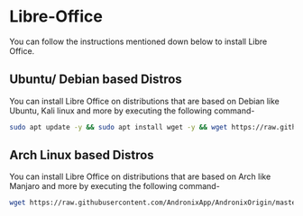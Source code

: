 
# Libre-Office
You can follow the instructions mentioned down below to install Libre Office.

## Ubuntu/ Debian based Distros
  
  You can install Libre Office on distributions that are based on Debian like Ubuntu, Kali linux and more by executing
  the following command-

```bash copy
sudo apt update -y && sudo apt install wget -y && wget https://raw.githubusercontent.com/AndronixApp/AndronixOrigin/master/Uninstall/librepatch.sh && bash librepatch.sh
```

## Arch Linux based Distros
  
  You can install Libre Office on distributions that are based on Arch like Manjaro and more by executing the following
  command-

```bash copy
wget https://raw.githubusercontent.com/AndronixApp/AndronixOrigin/master/Uninstall/librepatch_arch.sh && bash librepatch_arch.sh
```